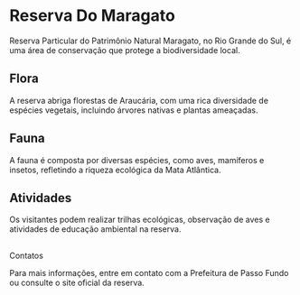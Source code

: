 # Reserva Do Maragato

Reserva Particular do Patrimônio Natural Maragato, no Rio Grande do Sul, é uma área de conservação que protege a biodiversidade local.

## Flora

A reserva abriga florestas de Araucária, com uma rica diversidade de espécies vegetais, incluindo árvores nativas e plantas ameaçadas.

## Fauna

A fauna é composta por diversas espécies, como aves, mamíferos e insetos, refletindo a riqueza ecológica da Mata Atlântica.

## Atividades

Os visitantes podem realizar trilhas ecológicas, observação de aves e atividades de educação ambiental na reserva.

## 

Contatos

Para mais informações, entre em contato com a Prefeitura de Passo Fundo ou consulte o site oficial da reserva.